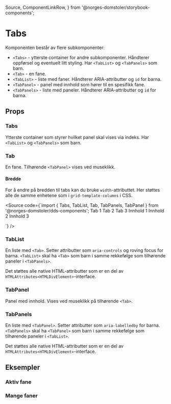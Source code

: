   Source,
  ComponentLinkRow,
} from '@norges-domstoler/storybook-components';

<Meta of={TabsStories} />

# Tabs

<ComponentLinkRow
  docsHref="https://design.domstol.no/987b33f71/p/206fdc-skiptocontent/b/11d1c4"
  figmaHref="https://www.figma.com/file/ewqSDmkgqDQ5PyOsRp4V5b/?node-id=7003%3A143267"
  githubHref="https://github.com/domstolene/designsystem/tree/main/packages/components/src/components/Tabs"
  storybookHref="https://domstolene.github.io/designsystem/?path=/story/dds-components-tabs--default"
  withBottomSpacing
/>

Komponenten består av flere subkomponenter:

- `<Tabs>` - ytterste container for andre subkomponenter. Håndterer oppførsel og eventuelt litt styling. Har `<TabList>` og `<TabPanels>` som barn.
- `<Tab>` - en fane.
- `<TabList>` - liste med faner. Håndterer ARIA-attributter og `id` for barna.
- `<TabPanel>` - panel med innhold som hører til en spesifikk fane.
- `<TabPanels>` - liste med paneler. Håndterer ARIA-attributter og `id` for barna.

## Props

### Tabs

Ytterste container som styrer hvilket panel skal vises via indeks. Har `<TabList>` og `<TabPanels>` som barn.

<Canvas of={TabsStories.Default} sourceState="shown" />

<Controls of={TabsStories.Default} />

### Tab

En fane. Tilhørende `<TabPanel>` vises ved museklikk.

<ArgTypes of={Tab} />

#### Bredde

For å endre på bredden til tabs kan du bruke `width`-attributtet. Her støttes alle de samme enhetene som i `grid-template-columns` i CSS.

<Source
  code={`import { Tabs, TabList, Tab, TabPanels, TabPanel } from '@norges-domstoler/dds-components';
  <Tabs>
    <TabList>
      <Tab width="max-content">Tab 1</Tab>
      <Tab width="8rem">Tab 2</Tab>
      <Tab width="1fr">Tab 3</Tab>
    </TabList>
    <TabPanels>
      <TabPanel>Innhold 1</TabPanel>
      <TabPanel>Innhold 2</TabPanel>
      <TabPanel>Innhold 3</TabPanel>
    </TabPanels>
  </Tabs>

`}
/>

### TabList

En liste med `<Tab>`. Setter attributter som `aria-controls` og roving focus for barna. `<TabList>` skal ha `<Tab>` som barn i samme rekkefølge som tilhørende paneler i `<TabPanels>`.

Det støttes alle native HTML-attributter som er en del av `HTMLAttributes<HTMLDivElement>`-interface.

### TabPanel

Panel med innhold. Vises ved museklikk på tilhørende `<Tab>`.

<ArgTypes of={TabPanel} />

### TabPanels

En liste med `<TabPanel>`. Setter attributter som `aria-labelledby` for barna. `<TabPanels>` skal ha `<TabPanel>` som barn i samme rekkefølge som tilhørende paneler i `<TabList>`.

Det støttes alle native HTML-attributter som er en del av `HTMLAttributes<HTMLDivElement>`-interface.

## Eksempler

### Aktiv fane

<Canvas of={TabsStories.ActiveTab} />

### Mange faner

<Canvas of={TabsStories.ManyTabs} />
